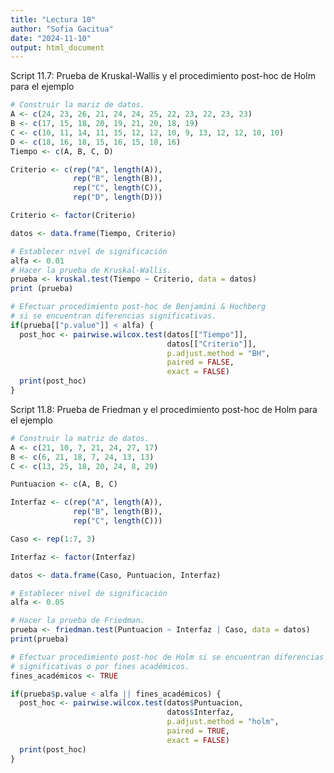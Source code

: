---
title: "Lectura 10"
author: "Sofia Gacitua"
date: "2024-11-10"
output: html_document
---

Script 11.7: Prueba de Kruskal-Wallis y el procedimiento post-hoc de Holm para el ejemplo

```{r}
# Construir la mariz de datos.
A <- c(24, 23, 26, 21, 24, 24, 25, 22, 23, 22, 23, 23)
B <- c(17, 15, 18, 20, 19, 21, 20, 18, 19)
C <- c(10, 11, 14, 11, 15, 12, 12, 10, 9, 13, 12, 12, 10, 10)
D <- c(18, 16, 18, 15, 16, 15, 18, 16)
Tiempo <- c(A, B, C, D)

Criterio <- c(rep("A", length(A)),
              rep("B", length(B)),
              rep("C", length(C)),
              rep("D", length(D)))

Criterio <- factor(Criterio)

datos <- data.frame(Tiempo, Criterio)

# Establecer nivel de significación
alfa <- 0.01
# Hacer la prueba de Kruskal-Wallis.
prueba <- kruskal.test(Tiempo ~ Criterio, data = datos)
print (prueba)

# Efectuar procedimiento post-hoc de Benjamini & Hochberg
# si se encuentran diferencias significativas.
if(prueba[["p.value"]] < alfa) {
  post_hoc <- pairwise.wilcox.test(datos[["Tiempo"]],
                                   datos[["Criterio"]],
                                   p.adjust.method = "BH",
                                   paired = FALSE,
                                   exact = FALSE)
  print(post_hoc)
}
```

Script 11.8: Prueba de Friedman y el procedimiento post-hoc de Holm para el ejemplo

```{r}
# Construir la matriz de datos.
A <- c(21, 10, 7, 21, 24, 27, 17)
B <- c(6, 21, 18, 7, 24, 13, 13)
C <- c(13, 25, 18, 20, 24, 8, 29)

Puntuacion <- c(A, B, C)

Interfaz <- c(rep("A", length(A)),
              rep("B", length(B)),
              rep("C", length(C)))

Caso <- rep(1:7, 3)

Interfaz <- factor(Interfaz)

datos <- data.frame(Caso, Puntuacion, Interfaz)

# Establecer nivel de significación
alfa <- 0.05

# Hacer la prueba de Friedman.
prueba <- friedman.test(Puntuacion ~ Interfaz | Caso, data = datos)
print(prueba)

# Efectuar procedimiento post-hoc de Holm si se encuentran diferencias
# significativas o por fines académicos.
fines_académicos <- TRUE

if(prueba$p.value < alfa || fines_académicos) {
  post_hoc <- pairwise.wilcox.test(datos$Puntuacion,
                                   datos$Interfaz,
                                   p.adjust.method = "holm",
                                   paired = TRUE,
                                   exact = FALSE)
  print(post_hoc)
}

```
